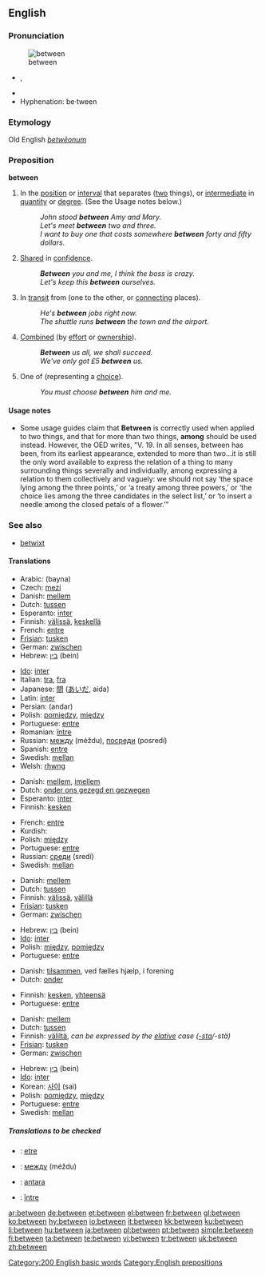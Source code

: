 ==English==

{{rank|another|right|each|173|between|face|tell|because}}

===Pronunciation===
[[Image:Entre.PNG|thumb|between]]
* {{IPA|/bɪˈtwiːn/}}, {{SAMPA|/bI"twi:n/}}
* {{audio|en-us-between.ogg|Audio (US)}}
* Hyphenation: be&middot;tween

===Etymology===
Old English ''[[betwēonum]]''

===Preposition===
'''between'''

# <!--DefA-->In the [[position]] or [[interval]] that separates ([[two]] things), or [[intermediate]] in [[quantity]] or [[degree]].  (See the Usage notes below.)
#: ''John stood '''between''' Amy and Mary.''
#: ''Let's meet '''between''' two and three.''
#: ''I want to buy one that costs somewhere '''between''' forty and fifty dollars''.
# <!--DefB-->[[Share]]d in [[confidence]].
#: '''''Between''' you and me, I think the boss is crazy.''
#: ''Let's keep this '''between''' ourselves.''
# <!--DefC-->In [[transit]] from (one to the other, or [[connecting]] places).
#: ''He's '''between''' jobs right now.''
#: ''The shuttle runs '''between''' the town and the airport.''
# <!--DefD-->[[Combined]] (by [[effort]] or [[ownership]]).
#: '''''Between''' us all, we shall succeed.''
#: ''We've only got £5 '''between''' us.''
# <!--DefE-->One of (representing a [[choice]]).
#: ''You must choose '''between''' him and me.''

====Usage notes====
* Some usage guides claim that '''Between''' is correctly used when applied to two things, and that for more than two things, '''among''' should be used instead.  However, the OED writes, "V. 19. In all senses, between has been, from its earliest appearance, extended to more than two...it is still the only word available to express the relation of a thing to many surrounding things severally and individually, among expressing a relation to them collectively and vaguely: we should not say ‘the space lying among the three points,’ or ‘a treaty among three powers,’ or ‘the choice lies among the three candidates in the select list,’ or ‘to insert a needle among the closed petals of a flower.’"

===See also===
* [[betwixt]]

====Translations====
{{rfc-level|Translations at L4+ not in L3 POS section}}
<!--DefA-->{{trans-top|in the position or interval that separates two things}}
* Arabic: {{ARchar|[[بين]]}} (bayna)
* Czech: [[mezi]]
* Danish: [[mellem]]
* Dutch: [[tussen]]
* Esperanto: [[inter]]
* Finnish: [[välissä]], [[keskellä]]
* French: [[entre]]
* [[Frisian]]: [[tusken]]
* German: [[zwischen]]
* Hebrew: [[בין]] (bein)
{{trans-mid}}
* [[Ido]]: [[inter]]
* Italian: [[tra]], [[fra]]
* Japanese: [[間]] ([[あいだ]], aida)
* Latin: [[inter]]
* Persian: {{FAchar|[[اندر]]}} (andar)
* Polish: [[pomiędzy]], [[między]]
* Portuguese: [[entre]]
* Romanian: [[între]]
* Russian: [[между]] (méždu), [[посреди]] (posredí)
* Spanish: [[entre]]
* Swedish: [[mellan]]
* Welsh: [[rhwng]]
{{trans-bottom}}

<!--DefB-->{{trans-top|shared in confidence by}}
* Danish: [[mellem]], [[imellem]]
* Dutch: [[onder ons gezegd en gezwegen]]
* Esperanto: [[inter]]
* Finnish: [[kesken]]
{{trans-mid}}
* French: [[entre]]
* Kurdish: {{KUchar|[[له‌ نێوان]]}}
* Polish: [[między]]
* Portuguese: [[entre]]
* Russian: [[среди]] (sredí)
* Swedish: [[mellan]]
{{trans-bottom}}

<!--DefC-->{{trans-top|in transit from one to the other}}
* Danish: [[mellem]]
* Dutch: [[tussen]]
* Finnish: [[välissä]], [[välillä]]
* [[Frisian]]: [[tusken]]
* German: [[zwischen]]
{{trans-mid}}
* Hebrew: [[בין]] (bein)
* [[Ido]]: [[inter]]
* Polish: [[między]], [[pomiędzy]]
* Portuguese: [[entre]]
{{trans-bottom}}

<!--DefD-->{{trans-top|combined by effort or ownership}}
* Danish: [[tilsammen]], ved fælles hjælp, i forening
* Dutch: [[onder]]
{{trans-mid}}
* Finnish: [[kesken]], [[yhteensä]]
* Portuguese: [[entre]]
{{trans-bottom}}

<!--DefE-->{{trans-top|one of, representing a choice}}
* Danish: [[mellem]]
* Dutch: [[tussen]]
* Finnish: [[väliltä]], ''can be expressed by the [[elative]] case ([[-sta]]/-stä)''
* [[Frisian]]: [[tusken]]
* German: [[zwischen]]
{{trans-mid}}
* Hebrew: [[בין]] (bein)
* [[Ido]]: [[inter]]
* Korean: [[사이]] (sai)
* Polish: [[pomiędzy]], [[między]]
* Portuguese: [[entre]]
* Swedish: [[mellan]]
{{trans-bottom}}

=====Translations to be checked=====
<!--Remove this section once all of the translations below have been moved into the tables above.-->
{{checktrans}}

* {{ttbc|Breton}}: [[etre]]
* {{ttbc|Bulgarian}}: [[между]] (méždu)
* {{ttbc|Indonesian}}: [[antara]]
* {{ttbc|Romanian}}: [[între]]

[[Category:200 English basic words]]
[[Category:English prepositions]]

[[ar:between]]
[[de:between]]
[[et:between]]
[[el:between]]
[[fr:between]]
[[gl:between]]
[[ko:between]]
[[hy:between]]
[[io:between]]
[[it:between]]
[[kk:between]]
[[ku:between]]
[[li:between]]
[[hu:between]]
[[ja:between]]
[[pl:between]]
[[pt:between]]
[[simple:between]]
[[fi:between]]
[[ta:between]]
[[te:between]]
[[vi:between]]
[[tr:between]]
[[uk:between]]
[[zh:between]]